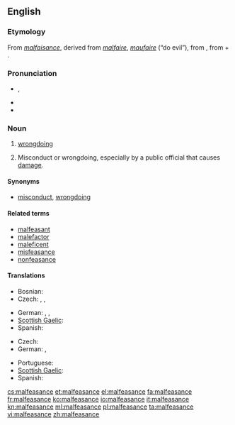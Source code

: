 {{was wotd|2009|May|9}}
==English==

===Etymology===
From {{etyl|fro}} ''[[malfaisance]]'', derived from ''[[malfaire]]'', ''[[maufaire]]'' (“do evil”), from {{etyl|la}} {{term|malefacio|malefaciō|I do evil|lang=la}}, from {{term|male||evilly|lang=la}} + {{term|facio|faciō|do, make|lang=la}}.

===Pronunciation===
* {{IPA|/ˌmælˈfiz.əns/}}, {{SAMPA|/%m{l"fiz.@ns/}}
* {{audio|en-us-malfeasance.ogg|Audio (US)}}
* {{hyphenation|mal|fea|sance}}

===Noun===
{{wikipedia}}
{{en-noun}}

# [[wrongdoing]]
# {{legal}} Misconduct or wrongdoing, especially by a public official that causes [[damage]].

====Synonyms====
* {{sense|wrongdoing}} [[misconduct]], [[wrongdoing]]

====Related terms====
* [[malfeasant]]
* [[malefactor]]
* [[maleficent]]
* [[misfeasance]]
* [[nonfeasance]]

====Translations====
{{trans-top|wrongdoing}}
* Bosnian: {{t|bs|malverzacija|f}}
* Czech: {{t+|cs|zločin|m}}, {{t-|cs|trestný čin|m}}, {{t-|cs|přestoupení|n}} {{t+|cs|zákon|alt=zákona}}
{{trans-mid}}
* German: {{t|de|Übeltat|f}}, {{t|de|Untat|f}}, {{qualifier|strong}} {{t|de|Schandtat|f}}
* [[Scottish Gaelic]]: {{t-|gd|olc|m|xs=Scottish Gaelic}}
* Spanish: {{t+|es|maldad|f}}
{{trans-bottom}}

{{trans-top|sabotage that causes damage}}
* Czech: {{t-|cs|sabotáž|f}}
* German: {{t+|de|Sabotage|f}}, {{t|de|Sabotageakt|m}}
{{trans-mid}}
* Portuguese: {{t|pt|prevaricacão|f}}
* [[Scottish Gaelic]]: {{t-|gd|sabotàis|f|xs=Scottish Gaelic}}
* Spanish: {{t|es|abuso de autoridad}}
{{trans-bottom}}

[[cs:malfeasance]]
[[et:malfeasance]]
[[el:malfeasance]]
[[fa:malfeasance]]
[[fr:malfeasance]]
[[ko:malfeasance]]
[[io:malfeasance]]
[[it:malfeasance]]
[[kn:malfeasance]]
[[ml:malfeasance]]
[[pl:malfeasance]]
[[ta:malfeasance]]
[[vi:malfeasance]]
[[zh:malfeasance]]